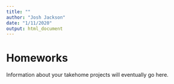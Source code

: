 ```yaml
---
title: ""
author: "Josh Jackson"
date: "1/11/2020"
output: html_document
---
```


# Homeworks

Information about your takehome projects will eventually go here. 